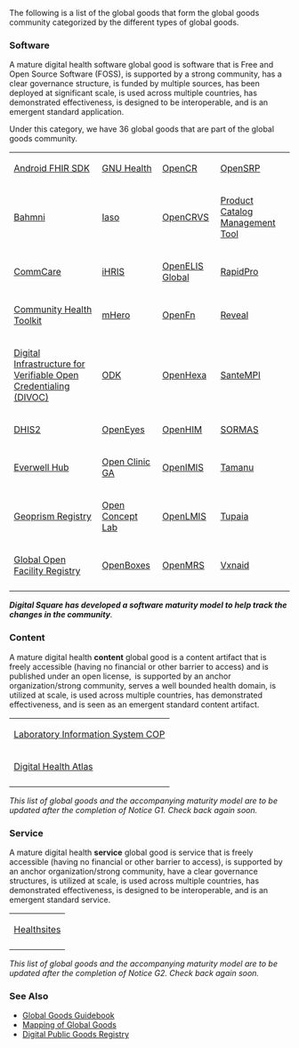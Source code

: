 The following is a list of the global goods that form the global goods community categorized by the different types of global goods.  

===Software===  

A mature digital health software global good is software that is Free and Open Source Software (FOSS), is supported by a strong community, has a clear governance structure, is funded by multiple sources, has been deployed at significant scale, is used across multiple countries, has demonstrated effectiveness, is designed to be interoperable, and is an emergent standard application. 

Under this category, we have 36 global goods that are part of the global goods community.

{| cellpadding=5"
|[https://github.com/google/android-fhir Android FHIR SDK]|| [https://en.m.wikibooks.org/wiki/GNU_Health GNU Health] || [https://www.openclientregistry.org/ OpenCR] || [https://smartregister.org/ OpenSRP]
|-
|[https://www.bahmni.org/ Bahmni] || [https://www.bluesquarehub.com/iaso/ Iaso] || [https://www.opencrvs.org/ OpenCRVS] || [http://productcatalog.io/ Product Catalog Management Tool]
|-
|[https://dimagi.com/commcare/ CommCare] || [http://www.ihris.org/ iHRIS] || [https://openelis-global.org/ OpenELIS Global] || [https://community.rapidpro.io/ RapidPro]
|-
|[https://communityhealthtoolkit.org/ Community Health Toolkit] || [http://www.mhero.org/ mHero] || [https://openfn.org/ OpenFn] || [http://www.revealprecision.com/ Reveal]
|-
|[https://divoc.egov.org.in/ Digital Infrastructure for Verifiable Open Credentialing (DIVOC)] || [https://getodk.org/ ODK] || [https://www.bluesquarehub.com/openhexa/ OpenHexa] || [https://help.santesuite.org/product-overview/santesuite-products/master-patient-index-santempi SanteMPI]
|-
|[http://dhis2.org/ DHIS2] || [https://openeyes.apperta.org/ OpenEyes] || [http://openhim.org/ OpenHIM] || [http://www.sormas.org/ SORMAS]
|-
|[https://hub.everwell.org/dashboard/overview Everwell Hub] || [https://sourceforge.net/projects/open-clinic/ Open Clinic GA] || [http://www.openimis.org/ OpenIMIS] || [https://www.beyondessential.com.au/products/tamanu/ Tamanu]
|-
|[https://terraframe.atlassian.net/wiki/spaces/GGR/overview Geoprism Registry] || [https://openconceptlab.org/ Open Concept Lab] || [https://openlmis.org/ OpenLMIS] || [https://tupaia.org/ Tupaia]
|-
|[http://www.openfacilityregistry.org/ Global Open Facility Registry] || [http://www.openboxes.com/ OpenBoxes] || [https://openmrs.org/product/ OpenMRS] || [https://github.com/johnsonandjohnson/vxnaid/wiki Vxnaid]
|-
|}

'''''Digital Square has developed a software maturity model to help track the changes in the community'''.''

===Content=== 
A mature digital health '''content''' global good is a content artifact that is freely accessible (having no financial or other barrier to access) and is published under an open license,  is supported by an anchor organization/strong community, serves a well bounded health domain, is utilized at scale, is used across multiple countries, has demonstrated effectiveness, and is seen as an emergent standard content artifact. 

{| cellpadding=5"
|[https://wiki.ohie.org/display/SUB/Lab%2BInformation%2BSystems%2BCommunity Laboratory Information System COP]
|-
|[https://www.digitalhealthatlas.org/en/-/ Digital Health Atlas] 
|-
|}

''This list of global goods and the accompanying maturity model are to be updated after the completion of Notice G1. Check back again soon.''

===Service=== 
A mature digital health '''service''' global good is service that is freely accessible (having no financial or other barrier to access), is supported by an anchor organization/strong community, have a clear governance structures, is utilized at scale, is used across multiple countries, has demonstrated effectiveness, is designed to be interoperable, and is an emergent standard service. 

{| cellpadding=5"
|[https://healthsites.io/ Healthsites] 
|-
|}

''This list of global goods and the accompanying maturity model are to be updated after the completion of Notice G2. Check back again soon.''

===See Also=== 
*[[Global Goods Guidebook]]  
*[[Mapping of Global Goods]]   
*[https://digitalpublicgoods.net/registry/ Digital Public Goods Registry]